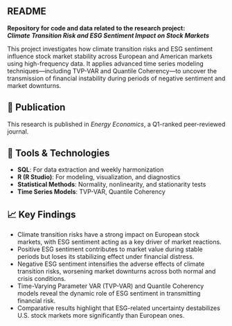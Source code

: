
## README

**Repository for code and data related to the research project:**  
**_Climate Transition Risk and ESG Sentiment Impact on Stock Markets_**

This project investigates how climate transition risks and ESG sentiment influence stock market stability across European and American markets using high-frequency data. It applies advanced time series modeling techniques—including TVP-VAR and Quantile Coherency—to uncover the transmission of financial instability during periods of negative sentiment and market downturns.

## 📰 Publication  
This research is published in *Energy Economics*, a Q1-ranked peer-reviewed journal.


## 🧰 Tools & Technologies

- **SQL**: For data extraction and weekly harmonization  
- **R (R Studio)**: For modeling, visualization, and diagnostics  
- **Statistical Methods**: Normality, nonlinearity, and stationarity tests  
- **Time Series Models**: TVP-VAR, Quantile Coherency

## 📈 Key Findings

- Climate transition risks have a strong impact on European stock markets, with ESG sentiment acting as a key driver of market reactions.
- Positive ESG sentiment contributes to market value during stable periods but loses its stabilizing effect under financial distress.
- Negative ESG sentiment intensifies the adverse effects of climate transition risks, worsening market downturns across both normal and crisis conditions.
- Time-Varying Parameter VAR (TVP-VAR) and Quantile Coherency models reveal the dynamic role of ESG sentiment in transmitting financial risk.
- Comparative results highlight that ESG-related uncertainty destabilizes U.S. stock markets more significantly than European ones.

